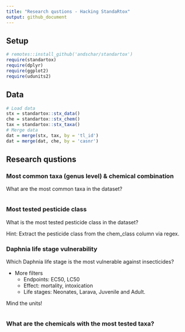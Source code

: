 ---
title: "Research qustions - Hacking StandaRtox"
output: github_document
---

## Setup

```{r setup}
# remotes::install_github('andschar/standartox')
require(standartox)
require(dplyr)
require(ggplot2)
require(udunits2)
```

## Data

```{r pressure, echo=FALSE}
# Load data
stx = standartox::stx_data()
che = standartox::stx_chem()
tax = standartox::stx_taxa()
# Merge data
dat = merge(stx, tax, by = 'tl_id')
dat = merge(dat, che, by = 'casnr')
```

## Research qustions

### Most common taxa (genus level) & chemical combination

What are the most common taxa in the dataset?

```{r}

```

### Most tested pesticide class

What is the most tested pesticide class in the dataset?

Hint: Extract the pesticide class from the chem_class column via regex.

### Daphnia life stage vulnerability

Which Daphnia life stage is the most vulnerable against insecticides?

- More filters
    - Endpoints: EC50, LC50
    - Effect: mortality, intoxication
    - Life stages: Neonates, Larava, Juvenile and Adult.

Mind the units!

```{r}

```

### What are the chemicals with the most tested taxa?